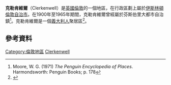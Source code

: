 {{Infobox UK place
 | official_name= Clerkenwell
 | latitude= 51.52604
 | longitude= -0.103475
 | os_grid_reference= TQ315825
 | post_town = LONDON
 | dial_code = 020
 | region = 倫敦
 | country= 英格蘭
 |postcode_area=     EC
 |postcode_area1=    WC
 |postcode_district= EC1
 |postcode_district1=WC1
 | london_borough= Islington
 | constituency_westminster= [[南伊斯靈頓和芬斯貝利_(英國國會選區)|南伊斯靈頓和芬斯貝利]]
 | static_image=[[File:ClerkenwellGreenC-composite.jpg|240px]]
 | static_image_caption=Clerkenwell Green and [[St_James's_Church,_Clerkenwell|St James's Church]]
 | london_distance=
}}
'''克勒肯維爾'''（Clerkenwell）是[[英國|英國]][[倫敦|倫敦]]的一個地區，在行政區劃上屬於[[伊斯林頓倫敦自治市|伊斯林頓倫敦自治市]]。在1900年至1965年期間，克勒肯維爾曾經屬於芬斯伯里大都市自治鎮<ref>Moore, W. G. (1971) ''The Penguin Encyclopedia of Places''. Harmondsworth: Penguin Books; p. 178</ref>。克勒肯維爾是一個[[義大利人|義大利人]]聚居區<ref>{{Cite web |url=http://www.telegraph.co.uk/news/worldnews/europe/italy/11149047/Young-Italians-abandon-la-dolce-vita-to-move-to-Britain.html |title=存档副本 |accessdate=2016-02-04 |archive-date=2016-03-26 |archive-url=https://web.archive.org/web/20160326065120/http://www.telegraph.co.uk/news/worldnews/europe/italy/11149047/Young-Italians-abandon-la-dolce-vita-to-move-to-Britain.html |dead-url=no }}</ref>。
==參考資料==
{{Reflist}}

{{Commons category|Clerkenwell}}
{{倫敦地區}}
[[Category:倫敦地區|Category:倫敦地區]]
[[Category:卡姆登區地區|Clerkenwell]]